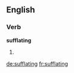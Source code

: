 ==English==

===Verb===
'''sufflating'''

# {{present participle of|[[sufflate]]}}

[[de:sufflating]]
[[fr:sufflating]]